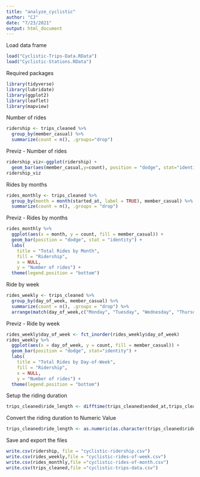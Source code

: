 ```yaml
---
title: "analyze_cyclistic"
author: "CJ"
date: "7/23/2021"
output: html_document
---
```

Load data frame
```r
load("Cyclistic-Trips-Data.RData")
load("Cyclistic-Stations.RData")
```

Required packages
```r
library(tidyverse)
library(lubridate)
library(ggplot2)
library(leaflet)
library(mapview)
```

Number of rides
```r
ridership <- trips_cleaned %>%
  group_by(member_casual) %>% 
  summarize(count = n(), .groups="drop")
```

Previz - Number of rides
```r
ridership_viz<-ggplot(ridership) +
  geom_bar(aes(member_casual,y=count), position = "dodge", stat="identity")
ridership_viz
```

Rides by months
```r
rides_monthly <- trips_cleaned %>%
  group_by(month = month(started_at, label = TRUE), member_casual) %>%
  summarize(count = n(), .groups = "drop")
```

Previz - Rides by months
```r
rides_monthly %>%  
  ggplot(aes(x = month, y = count, fill = member_casual)) +
  geom_bar(position = "dodge", stat = "identity") +
  labs(
    title = "Total Rides by Month",
    fill = "Ridership",
    x = NULL,
    y = "Number of rides") +
  theme(legend.position = "bottom") 
```

Ride by week
```r
rides_weekly <- trips_cleaned %>%
  group_by(day_of_week, member_casual) %>%
  summarize(count = n(), .groups = "drop") %>%
  arrange(match(day_of_week,c("Monday", "Tuesday", "Wednesday", "Thursday", "Friday", "Saturday", "Sunday")))
```

Previz - Ride by week
```r
rides_weekly$day_of_week <- fct_inorder(rides_weekly$day_of_week)
rides_weekly %>%  
  ggplot(aes(x = day_of_week, y = count, fill = member_casual)) +
  geom_bar(position = "dodge", stat="identity") +
  labs(
    title = "Total Rides by Day-of-Week",
    fill = "Ridership",
    x = NULL,
    y = "Number of rides") +
  theme(legend.position = "bottom") 
```

Setup the riding duration
```r
trips_cleaned$ride_length <- difftime(trips_cleaned$ended_at,trips_cleaned$started_at)
```

Convert the riding duration to Numeric Value
```r
trips_cleaned$ride_length <- as.numeric(as.character(trips_cleaned$ride_length))
```

Save and export the files
```r
write.csv(ridership, file = "cyclistic-ridership.csv")
write.csv(rides_weekly,file = "cyclistic-rides-of-week.csv")
write.csv(rides_monthly,file ="cyclistic-rides-of-month.csv")
write.csv(trips_cleaned,file ="cyclistic-trips-data.csv")
```


